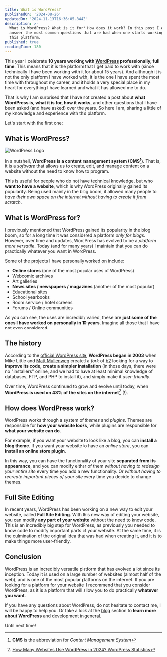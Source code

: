 ```yaml
---
title: What is WordPress?
publishedOn: '2024-08-26'
updatedOn: '2024-11-13T16:36:05.844Z'
description: >-
  What is WordPress? What is it for? How does it work? In this post I will
  answer the most common questions that are had when one starts working with
  this platform.
published: true
readingTime: 180
---
```


This year I celebrate **10 years working with [WordPress](https://wordpress.org) professionally, full
time**. This means that it is the platform that I get paid to work with (since technically I have been
working with it for about 15 years). And although it is not the only platform I have worked with, it is
the one I have spent the most time with throughout my career, and it holds a very special place in my
heart for everything I have learned and what it has allowed me to do.

That is why I am surprised that I have not created a post about **what WordPress is, what it is for, how
it works**, and other questions that I have been asked (and have asked) over the years. So here I am,
sharing a little of my knowledge and experience with this platform.

Let's start with the first one:

## What is WordPress?

![WordPress Logo](https://res.cloudinary.com/dyfxhbbnf/image/upload/v1731515416/WordPress-logotype-alternative_ziu4ys.jpg)

In a nutshell, **WordPress is a content management system (CMS[^1])**. That is, it is a _software_ that
allows us to create, edit, and manage content on a website without the need to know how to program.

This is useful for people who do not have technical knowledge, but who **want to have a website**, which
is why WordPress originally gained its popularity. Being used mainly in the blog boom, it allowed many
people to _have their own space on the internet without having to create it from scratch_.

## What is WordPress for?

I previously mentioned that WordPress gained its popularity in the blog boom, so for a long time it was
considered a platform _only for blogs_. However, over time and updates, WordPress has evolved to be a
_platform more versatile_. Today (and for many years) I maintain that you can do practically whatever you
want in WordPress.

Some of the projects I have personally worked on include:

- **Online stores** (one of the most popular uses of WordPress)
- Webcomic archives
- Art galleries
- **News sites / newspapers / magazines** (another of the most popular)
- Educational sites
- School yearbooks
- Room service / hotel screens
- Forums / Online communities

As you can see, the uses are incredibly varied, these are **just some of the ones I have worked on
personally in 10 years**. Imagine all those that I have not even considered.

## The history

According to the [official WordPress site](https://wordpress.org/about/), **WordPress began in 2003**
when Mike Little and [Matt Mullenweg](https://ma.tt) created a _fork_ of [b2](https://cafelog.com/)
looking for a way to **improve its code, create a simpler installation** (in those days, there were no
"installers" online, and we had to have at least minimal knowledge of databases, FTP, and PHP to install
it), and simply make it _user-friendly_.

Over time, WordPress continued to grow and evolve until today, when **WordPress is used on 43% of the sites
on the internet**[^2] (!).

## How does WordPress work?

WordPress works through a system of _themes_ and _plugins_. Themes are responsible for **how your website
looks**, while plugins are responsible for **what your website can do**.

For example, if you want your website to look like a blog, you can **install a blog theme**. If you want
your website to have an _online store_, you can **install an online store plugin**.

In this way, you can have the functionality of your site **separated from its appearance**, and you can
modify either of them _without having to redesign your entire site_ every time you add a new functionality.
Or _without having to recreate important pieces of your site_ every time you decide to change themes.

## Full Site Editing

In recent years, WordPress has been working on a new way to edit your website, called **Full Site Editing**.
With this new way of editing your website, you can modify **any part of your website** without the need to
know code. This is an incredibly big step for WordPress, as previously you needed to know code to modify
important parts of your website. At the same time, it is the culmination of the original idea that was had
when creating it, and it is to make things more user-friendly.

## Conclusion

WordPress is an incredibly versatile platform that has evolved a lot since its inception. Today it is used
on a large number of websites (almost half of the web), and is one of the most popular platforms on the
internet. If you are looking for a platform for your website, I recommend that you consider WordPress, as
it is a platform that will allow you to do practically **whatever you want**.

If you have any questions about WordPress, do not hesitate to contact me, I will be happy to help you. Or
take a look at the [blog](/blog) section to **learn more about WordPress** and development in general.

Until next time!

[^1]: **CMS** is the abbreviation for _Content Management System_

[^2]: [How Many Websites Use WordPress in 2024? WordPress Statistics](https://www.wpzoom.com/blog/wordpress-statistics/#:~:text=What%20Percent%20of%20Websites%20Use%20WordPress%3F)
